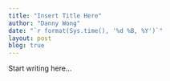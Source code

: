 ```yaml
---
title: "Insert Title Here"
author: "Danny Wong"
date: "`r format(Sys.time(), '%d %B, %Y')`"
layout: post
blog: true
---
```


Start writing here...
